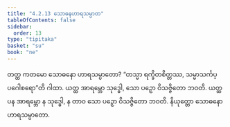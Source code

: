 ```yaml
---
title: "4.2.13 သောဓနဟာရသမ္ပာတ"
tableOfContents: false
sidebar:
  order: 13
type: "tipitaka"
basket: "su"
book: "ne"
---
```



<DynamicBreadcrumb />

<Division number="75" book="ne" e="ch" v="27" p="89">

<Paragraph number="531" book="ne">
တတ္ထ ကတမော သောဓနော ဟာရသမ္ပာတော?
</Paragraph>

<Paragraph number="532" book="ne">
“တသ္မာ ရက္ခိတစိတ္တဿ, သမ္မာသင်္ကပ္ပဂေါစရော”တိ ဂါထာ. ယတ္ထ အာရမ္ဘော သုဒ္ဓေါ, သော ပဉှော ဝိသဇ္ဇိတော ဘဝတိ. ယတ္ထ ပန အာရမ္ဘော န သုဒ္ဓေါ, န တာဝ သော ပဉှော ဝိသဇ္ဇိတော ဘဝတိ.

</Paragraph>
</Division>

<Paragraph number="533" type="center" book="ne">
နိယုတ္တော သောဓနော ဟာရသမ္ပာတော.
</Paragraph>